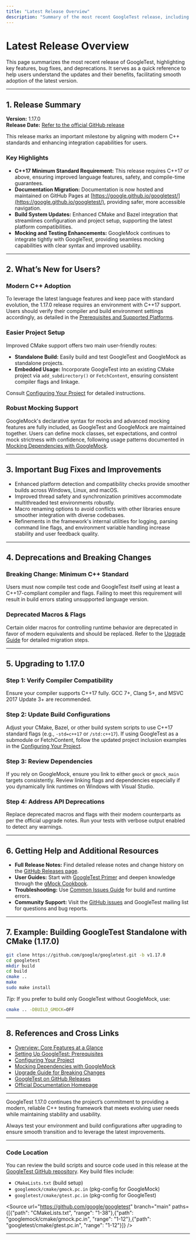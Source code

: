 ```yaml
---
title: "Latest Release Overview"
description: "Summary of the most recent GoogleTest release, including key features, bug fixes, and deprecations. This page spotlights update highlights to help users quickly grasp what's changed."
---
```


# Latest Release Overview

This page summarizes the most recent release of GoogleTest, highlighting key features, bug fixes, and deprecations. It serves as a quick reference to help users understand the updates and their benefits, facilitating smooth adoption of the latest version.

---

## 1. Release Summary

**Version:** 1.17.0  
**Release Date:** [Refer to the official GitHub release](https://github.com/google/googletest/releases/tag/v1.17.0)  

This release marks an important milestone by aligning with modern C++ standards and enhancing integration capabilities for users.

### Key Highlights

- **C++17 Minimum Standard Requirement:** This release requires C++17 or above, ensuring improved language features, safety, and compile-time guarantees.
- **Documentation Migration:** Documentation is now hosted and maintained on GitHub Pages at [https://google.github.io/googletest/](https://google.github.io/googletest/), providing safer, more accessible navigation.
- **Build System Updates:** Enhanced CMake and Bazel integration that streamlines configuration and project setup, supporting the latest platform compatibilities.
- **Mocking and Testing Enhancements:** GoogleMock continues to integrate tightly with GoogleTest, providing seamless mocking capabilities with clear syntax and improved usability.

---

## 2. What’s New for Users?

### Modern C++ Adoption
To leverage the latest language features and keep pace with standard evolution, the 1.17.0 release requires an environment with C++17 support. Users should verify their compiler and build environment settings accordingly, as detailed in the [Prerequisites and Supported Platforms](https://google.github.io/googletest/getting-started/setup-overview/prerequisites.html).

### Easier Project Setup
Improved CMake support offers two main user-friendly routes:

- **Standalone Build:** Easily build and test GoogleTest and GoogleMock as standalone projects.
- **Embedded Usage:** Incorporate GoogleTest into an existing CMake project via `add_subdirectory()` or `FetchContent`, ensuring consistent compiler flags and linkage.

Consult [Configuring Your Project](https://google.github.io/googletest/getting-started/first-steps/configure-project.html) for detailed instructions.

### Robust Mocking Support
GoogleMock's declarative syntax for mocks and advanced mocking features are fully included, as GoogleTest and GoogleMock are maintained together. Users can define mock classes, set expectations, and control mock strictness with confidence, following usage patterns documented in [Mocking Dependencies with GoogleMock](https://google.github.io/googletest/guides/core-testing-workflows/using-mocks-in-tests.html).

---

## 3. Important Bug Fixes and Improvements

- Enhanced platform detection and compatibility checks provide smoother builds across Windows, Linux, and macOS.
- Improved thread safety and synchronization primitives accommodate multithreaded test environments robustly.
- Macro renaming options to avoid conflicts with other libraries ensure smoother integration with diverse codebases.
- Refinements in the framework's internal utilities for logging, parsing command line flags, and environment variable handling increase stability and user feedback quality.

---

## 4. Deprecations and Breaking Changes

### Breaking Change: Minimum C++ Standard
Users must now compile test code and GoogleTest itself using at least a C++17-compliant compiler and flags. Failing to meet this requirement will result in build errors stating unsupported language version.

### Deprecated Macros & Flags
Certain older macros for controlling runtime behavior are deprecated in favor of modern equivalents and should be replaced. Refer to the [Upgrade Guide](https://google.github.io/googletest/changelog/upgrade-support/upgrade-guide.html) for detailed migration steps.

---

## 5. Upgrading to 1.17.0

### Step 1: Verify Compiler Compatibility
Ensure your compiler supports C++17 fully. GCC 7+, Clang 5+, and MSVC 2017 Update 3+ are recommended.

### Step 2: Update Build Configurations
Adjust your CMake, Bazel, or other build system scripts to use C++17 standard flags (e.g., `-std=c++17` or `/std:c++17`). If using GoogleTest as a submodule or FetchContent, follow the updated project inclusion examples in the [Configuring Your Project](https://google.github.io/googletest/getting-started/first-steps/configure-project.html).

### Step 3: Review Dependencies
If you rely on GoogleMock, ensure you link to either `gmock` or `gmock_main` targets consistently. Review linking flags and dependencies especially if you dynamically link runtimes on Windows with Visual Studio.

### Step 4: Address API Deprecations
Replace deprecated macros and flags with their modern counterparts as per the official upgrade notes. Run your tests with verbose output enabled to detect any warnings.

---

## 6. Getting Help and Additional Resources

- **Full Release Notes:** Find detailed release notes and change history on the [GitHub Releases page](https://github.com/google/googletest/releases).
- **User Guides:** Start with [GoogleTest Primer](https://google.github.io/googletest/primer.html) and deepen knowledge through the [gMock Cookbook](https://google.github.io/googletest/gmock_cook_book.html).
- **Troubleshooting:** Use [Common Issues Guide](https://google.github.io/googletest/getting-started/first-steps/troubleshooting.html) for build and runtime errors.
- **Community Support:** Visit the [GitHub issues](https://github.com/google/googletest/issues) and GoogleTest mailing list for questions and bug reports.

---

## 7. Example: Building GoogleTest Standalone with CMake (1.17.0)

```bash
git clone https://github.com/google/googletest.git -b v1.17.0
cd googletest
mkdir build
cd build
cmake ..
make
sudo make install
```

*Tip:* If you prefer to build only GoogleTest without GoogleMock, use:

```bash
cmake .. -DBUILD_GMOCK=OFF
``` 

---

## 8. References and Cross Links

- [Overview: Core Features at a Glance](/overview/getting-started-with-googletest/core-features-at-a-glance)
- [Setting Up GoogleTest: Prerequisites](/getting-started/setup-overview/prerequisites)
- [Configuring Your Project](/getting-started/first-steps/configure-project)
- [Mocking Dependencies with GoogleMock](/guides/core-testing-workflows/using-mocks-in-tests)
- [Upgrade Guide for Breaking Changes](/changelog/upgrade-support/upgrade-guide)
- [GoogleTest on GitHub Releases](https://github.com/google/googletest/releases/tag/v1.17.0)
- [Official Documentation Homepage](https://google.github.io/googletest/)

---

GoogleTest 1.17.0 continues the project’s commitment to providing a modern, reliable C++ testing framework that meets evolving user needs while maintaining stability and usability.

<Tip>
Always test your environment and build configurations after upgrading to ensure smooth transition and to leverage the latest improvements.
</Tip>

---

### Code Location

You can review the build scripts and source code used in this release at the [GoogleTest GitHub repository](https://github.com/google/googletest/tree/main). Key build files include:

- `CMakeLists.txt` (build setup)  
- `googlemock/cmake/gmock.pc.in` (pkg-config for GoogleMock)  
- `googletest/cmake/gtest.pc.in` (pkg-config for GoogleTest)  

<Source url="https://github.com/google/googletest" branch="main" paths={[{"path": "CMakeLists.txt", "range": "1-38"},{"path": "googlemock/cmake/gmock.pc.in", "range": "1-12"},{"path": "googletest/cmake/gtest.pc.in", "range": "1-12"}]} />

---